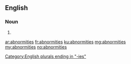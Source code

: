 ==English==

===Noun===
{{head|en}}

# {{plural of|abnormity}}

[[Category:English plurals ending in "-ies"]]

[[ar:abnormities]]
[[fr:abnormities]]
[[ku:abnormities]]
[[mg:abnormities]]
[[my:abnormities]]
[[no:abnormities]]